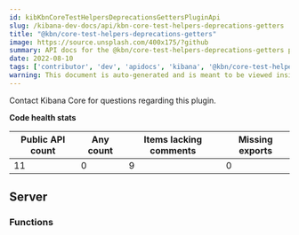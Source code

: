 ```yaml
---
id: kibKbnCoreTestHelpersDeprecationsGettersPluginApi
slug: /kibana-dev-docs/api/kbn-core-test-helpers-deprecations-getters
title: "@kbn/core-test-helpers-deprecations-getters"
image: https://source.unsplash.com/400x175/?github
summary: API docs for the @kbn/core-test-helpers-deprecations-getters plugin
date: 2022-08-10
tags: ['contributor', 'dev', 'apidocs', 'kibana', '@kbn/core-test-helpers-deprecations-getters']
warning: This document is auto-generated and is meant to be viewed inside our experimental, new docs system. Reach out in #docs-engineering for more info.
---
```




Contact Kibana Core for questions regarding this plugin.

**Code health stats**

| Public API count  | Any count | Items lacking comments | Missing exports |
|-------------------|-----------|------------------------|-----------------|
| 11 | 0 | 9 | 0 |

## Server

### Functions
<DocDefinitionList data={kbnCoreTestHelpersDeprecationsGettersObj.server.functions}/>

